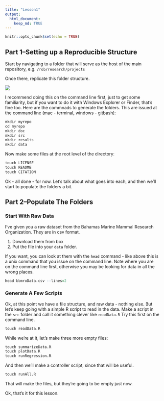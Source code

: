 ```yaml
---
title: "Lesson1"
output: 
  html_document:
    keep_md: TRUE
---
```


```r
knitr::opts_chunk$set(echo = TRUE)
```

## Part 1--Setting up a Reproducible Structure
Start by navigating to a folder that will serve as the host of the main repository, e.g. ```/rob/research/projects```

Once there, replicate this folder structure. 

![](images/folderStructure.jpg)

I recommend doing this on the command line first, just to get some familiarity, but if you want to do it with Windows Explorer or Finder, that's fine too. Here are the commnads to generate the folders. This are issued at the command line (mac - terminal, windows - gitbash):

```r
mkdir myrepo
cd myrepo
mkdir doc
mkdir src
mkdir results
mkdir data
```

Now make some files at the root level of the directory:
```r
touch LICENSE
touch README
touch CITATION
```

Ok - all done - for now. Let's talk about what goes into each, and then we'll start to populate the folders a bit.

## Part 2--Populate The Folders
### Start With Raw Data
I've given you a raw dataset from the Bahamas Marine Mammal Research Organization. They are in csv format. 

1. Download them from box
2. Put the file into your ```data``` folder. 

If you want, you can look at them with the ```head``` command - like above this is a unix command that you issue on the command line. Note where you are on the command line first, otherwise you may be looking for data in all the wrong places.

```r
head bbmroData.csv --lines=2
```

### Generate A Few Scripts
Ok, at this point we have a file structure, and raw data - nothing else. But let's keep going with a simple R script to read in the data. Make a script in the ```src``` folder and call it something clever like ```readData.R``` Try this first on the command line.

```r
touch readData.R
```

While we're at it, let's make three more empty files:

```r
touch summarizeData.R
touch plotData.R
touch runRegression.R
```

And then we'll make a controller script, since that will be useful.

```r
touch runAll.R
```


That will make the files, but they're going to be empty just now.

Ok, that's it for this lesson.
